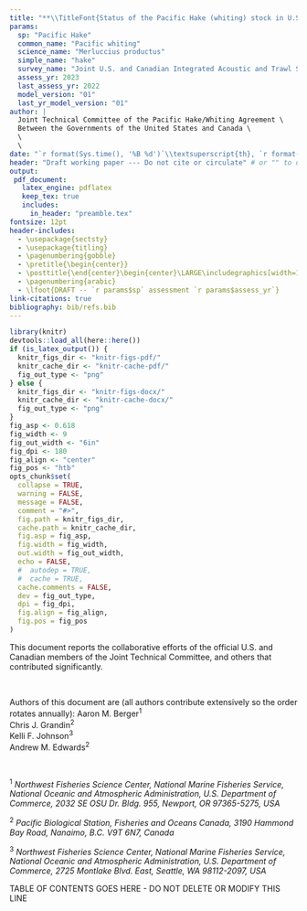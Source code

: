 ```yaml
---
title: "**\\TitleFont{Status of the Pacific Hake (whiting) stock in U.S. and Canadian waters in `r params$assess_yr`}**"
params:
  sp: "Pacific Hake"
  common_name: "Pacific whiting"
  science_name: "Merluccius productus"
  simple_name: "hake"
  survey_name: "Joint U.S. and Canadian Integrated Acoustic and Trawl Survey"
  assess_yr: 2023
  last_assess_yr: 2022
  model_version: "01"
  last_yr_model_version: "01"
author: |
  Joint Technical Committee of the Pacific Hake/Whiting Agreement \
  Between the Governments of the United States and Canada \
  \
  \
date: "`r format(Sys.time(), '%B %d')`\\textsuperscript{th}, `r format(Sys.time(), '%Y')`"
header: "Draft working paper --- Do not cite or circulate" # or "" to omit
output:
 pdf_document:
   latex_engine: pdflatex
   keep_tex: true
   includes:
     in_header: "preamble.tex"
fontsize: 12pt
header-includes:
  - \usepackage{sectsty}
  - \usepackage{titling}
  - \pagenumbering{gobble}
  - \pretitle{\begin{center}}
  - \posttitle{\end{center}\begin{center}\LARGE\includegraphics[width=12cm]{main-figures/hake-picture.png}\\[\bigskipamount]\end{center}}
  - \pagenumbering{arabic}
  - \lfoot{DRAFT -- `r params$sp` assessment `r params$assess_yr`}
link-citations: true
bibliography: bib/refs.bib
---
```


```r
library(knitr)
devtools::load_all(here::here())
if (is_latex_output()) {
  knitr_figs_dir <- "knitr-figs-pdf/"
  knitr_cache_dir <- "knitr-cache-pdf/"
  fig_out_type <- "png"
} else {
  knitr_figs_dir <- "knitr-figs-docx/"
  knitr_cache_dir <- "knitr-cache-docx/"
  fig_out_type <- "png"
}
fig_asp <- 0.618
fig_width <- 9
fig_out_width <- "6in"
fig_dpi <- 180
fig_align <- "center"
fig_pos <- "htb"
opts_chunk$set(
  collapse = TRUE,
  warning = FALSE,
  message = FALSE,
  comment = "#>",
  fig.path = knitr_figs_dir,
  cache.path = knitr_cache_dir,
  fig.asp = fig_asp,
  fig.width = fig_width,
  out.width = fig_out_width,
  echo = FALSE,
  #  autodep = TRUE,
  #  cache = TRUE,
  cache.comments = FALSE,
  dev = fig_out_type,
  dpi = fig_dpi,
  fig.align = fig_align,
  fig.pos = fig_pos
)
```

\newpage

This document reports the collaborative efforts of the official U.S. and
Canadian members of the Joint Technical Committee, and others that
contributed significantly.

\

Authors of this document are (all authors contribute extensively so the order rotates annually):
<!-- Note that there are two spaces at the end of the following four author lines -->
Aaron M. Berger^1^  
Chris J. Grandin^2^  
Kelli F. Johnson^3^  
Andrew M. Edwards^2^  

\

^1^ *Northwest Fisheries Science Center, National Marine
  Fisheries Service, National Oceanic and Atmospheric Administration,
  U.S. Department of Commerce, 2032 SE OSU Dr. Bldg. 955, Newport, OR
  97365-5275, USA*

^2^ *Pacific Biological Station, Fisheries and Oceans Canada,
  3190 Hammond Bay Road, Nanaimo, B.C. V9T 6N7, Canada*

^3^ *Northwest Fisheries Science Center, National Marine Fisheries
  Service, National Oceanic and Atmospheric Administration, U.S. Department of
  Commerce, 2725 Montlake Blvd. East, Seattle, WA 98112-2097, USA*


TABLE OF CONTENTS GOES HERE - DO NOT DELETE OR MODIFY THIS LINE


